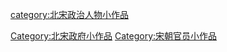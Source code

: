{{hiddencat}}
[[Category:北宋政府小作品|Category:北宋政府小作品]]
[[category:北宋政治人物小作品|category:北宋政治人物小作品]]
[[Category:宋朝官员小作品|Category:宋朝官员小作品]]